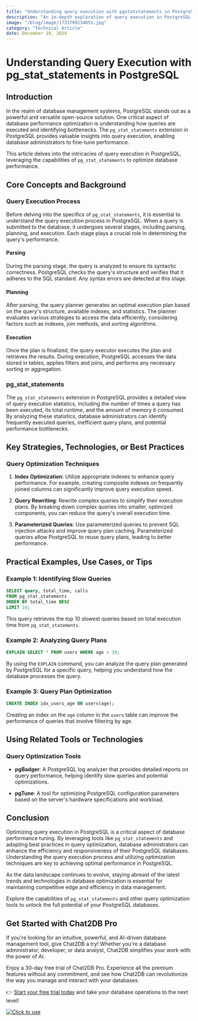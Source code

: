 ```yaml
---
title: "Understanding query execution with pgstatstatements in PostgreSQL"
description: "An in-depth exploration of query execution in PostgreSQL using pg_stat_statements for performance optimization."
image: "/blog/image/1733799134651.jpg"
category: "Technical Article"
date: December 10, 2024
---
```


# Understanding Query Execution with pg_stat_statements in PostgreSQL

## Introduction

In the realm of database management systems, PostgreSQL stands out as a powerful and versatile open-source solution. One critical aspect of database performance optimization is understanding how queries are executed and identifying bottlenecks. The `pg_stat_statements` extension in PostgreSQL provides valuable insights into query execution, enabling database administrators to fine-tune performance.

This article delves into the intricacies of query execution in PostgreSQL, leveraging the capabilities of `pg_stat_statements` to optimize database performance.

## Core Concepts and Background

### Query Execution Process

Before delving into the specifics of `pg_stat_statements`, it is essential to understand the query execution process in PostgreSQL. When a query is submitted to the database, it undergoes several stages, including parsing, planning, and execution. Each stage plays a crucial role in determining the query's performance.

#### Parsing

During the parsing stage, the query is analyzed to ensure its syntactic correctness. PostgreSQL checks the query's structure and verifies that it adheres to the SQL standard. Any syntax errors are detected at this stage.

#### Planning

After parsing, the query planner generates an optimal execution plan based on the query's structure, available indexes, and statistics. The planner evaluates various strategies to access the data efficiently, considering factors such as indexes, join methods, and sorting algorithms.

#### Execution

Once the plan is finalized, the query executor executes the plan and retrieves the results. During execution, PostgreSQL accesses the data stored in tables, applies filters and joins, and performs any necessary sorting or aggregation.

### pg_stat_statements

The `pg_stat_statements` extension in PostgreSQL provides a detailed view of query execution statistics, including the number of times a query has been executed, its total runtime, and the amount of memory it consumed. By analyzing these statistics, database administrators can identify frequently executed queries, inefficient query plans, and potential performance bottlenecks.

## Key Strategies, Technologies, or Best Practices

### Query Optimization Techniques

1. **Index Optimization**: Utilize appropriate indexes to enhance query performance. For example, creating composite indexes on frequently joined columns can significantly improve query execution speed.

2. **Query Rewriting**: Rewrite complex queries to simplify their execution plans. By breaking down complex queries into smaller, optimized components, you can reduce the query's overall execution time.

3. **Parameterized Queries**: Use parameterized queries to prevent SQL injection attacks and improve query plan caching. Parameterized queries allow PostgreSQL to reuse query plans, leading to better performance.

## Practical Examples, Use Cases, or Tips

### Example 1: Identifying Slow Queries

```sql
SELECT query, total_time, calls
FROM pg_stat_statements
ORDER BY total_time DESC
LIMIT 10;
```

This query retrieves the top 10 slowest queries based on total execution time from `pg_stat_statements`.

### Example 2: Analyzing Query Plans

```sql
EXPLAIN SELECT * FROM users WHERE age > 30;
```

By using the `EXPLAIN` command, you can analyze the query plan generated by PostgreSQL for a specific query, helping you understand how the database processes the query.

### Example 3: Query Plan Optimization

```sql
CREATE INDEX idx_users_age ON users(age);
```

Creating an index on the `age` column in the `users` table can improve the performance of queries that involve filtering by age.

## Using Related Tools or Technologies

### Query Optimization Tools

- **pgBadger**: A PostgreSQL log analyzer that provides detailed reports on query performance, helping identify slow queries and potential optimizations.

- **pgTune**: A tool for optimizing PostgreSQL configuration parameters based on the server's hardware specifications and workload.

## Conclusion

Optimizing query execution in PostgreSQL is a critical aspect of database performance tuning. By leveraging tools like `pg_stat_statements` and adopting best practices in query optimization, database administrators can enhance the efficiency and responsiveness of their PostgreSQL databases. Understanding the query execution process and utilizing optimization techniques are key to achieving optimal performance in PostgreSQL.

As the data landscape continues to evolve, staying abreast of the latest trends and technologies in database optimization is essential for maintaining competitive edge and efficiency in data management.

Explore the capabilities of `pg_stat_statements` and other query optimization tools to unlock the full potential of your PostgreSQL databases.

## Get Started with Chat2DB Pro

If you're looking for an intuitive, powerful, and AI-driven database management tool, give Chat2DB a try! Whether you're a database administrator, developer, or data analyst, Chat2DB simplifies your work with the power of AI.

Enjoy a 30-day free trial of Chat2DB Pro. Experience all the premium features without any commitment, and see how Chat2DB can revolutionize the way you manage and interact with your databases.

👉 [Start your free trial today](https://chat2db.ai/pricing) and take your database operations to the next level!


[![Click to use](/image/blog/bg/chat2db.jpg)](https://chat2db.ai/)
